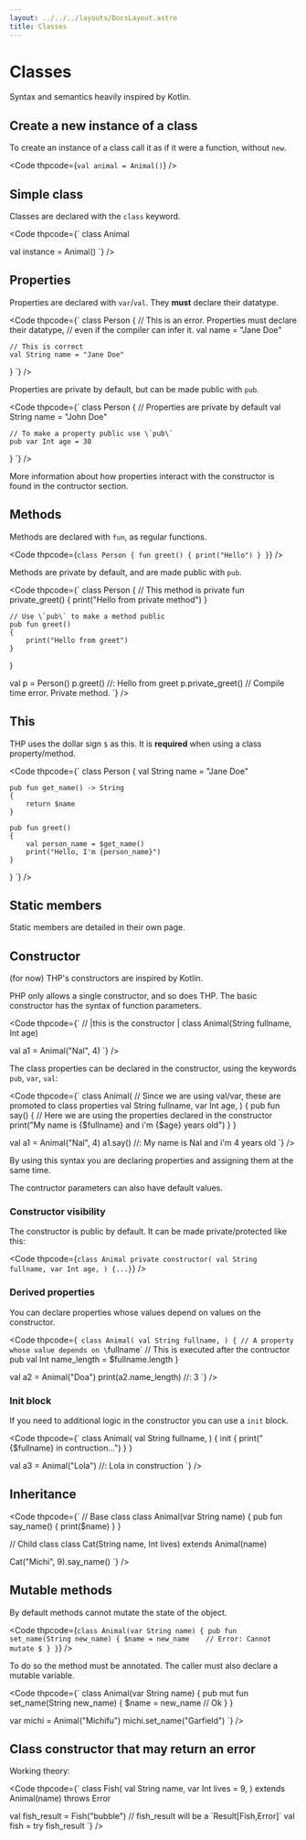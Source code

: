 ```yaml
---
layout: ../../../layouts/DocsLayout.astro
title: Classes
---
```


# Classes

Syntax and semantics heavily inspired by Kotlin.


## Create a new instance of a class

To create an instance of a class call it as if it were a function,
without `new`.

<Code thpcode={`
val animal = Animal()
`} />

## Simple class 

Classes are declared with the `class` keyword.

<Code thpcode={`
class Animal

val instance = Animal()
`} />

## Properties

Properties are declared with `var`/`val`.
They **must** declare their datatype.

<Code thpcode={`
class Person
{
    // This is an error. Properties must declare their datatype,
    // even if the compiler can infer it.
    val name = "Jane Doe"

    // This is correct
    val String name = "Jane Doe"
}
`} />

Properties are private by default,
but can be made public with `pub`.

<Code thpcode={`
class Person
{
    // Properties are private by default
    val String name = "John Doe"

    // To make a property public use \`pub\`
    pub var Int age = 30
}
`} />

More information about how properties interact with the constructor
is found in the contructor section.


## Methods

Methods are declared with `fun`, as regular functions.

<Code thpcode={`
class Person
{
    fun greet()
    {
        print("Hello")
    }
}
`} />

Methods are private by default, and are made public with `pub`.

<Code thpcode={`
class Person
{
    // This method is private
    fun private_greet()
    {
        print("Hello from private method")
    }

    // Use \`pub\` to make a method public
    pub fun greet()
    {
        print("Hello from greet")
    }
}

val p = Person()
p.greet()           //: Hello from greet
p.private_greet()   // Compile time error. Private method.
`} />

## This

THP uses the dollar sign `$` as this. It is **required** when
using a class property/method.

<Code thpcode={`
class Person
{
    val String name = "Jane Doe"

    pub fun get_name() -> String
    {
        return $name
    }

    pub fun greet()
    {
        val person_name = $get_name()
        print("Hello, I'm {person_name}")
    }
}
`} />

## Static members

Static members are detailed in their own page.


## Constructor

(for now) THP's constructors are inspired by Kotlin.

PHP only allows a single constructor, and so does THP.
The basic constructor has the syntax of function parameters.

<Code thpcode={`
//          |this is the constructor |
class Animal(String fullname, Int age)

val a1 = Animal("Nal", 4)
`} />

The class properties can be declared in the constructor,
using the keywords `pub`, `var`, `val`:

<Code thpcode={`
class Animal(
    // Since we are using val/var, these are promoted to class properties
    val String fullname,
    var Int age,
)
{
    pub fun say()
    {
        // Here we are using the properties declared in the constructor
        print("My name is {$fullname} and i'm {$age} years old")
    }
}

val a1 = Animal("Nal", 4)
a1.say()    //: My name is Nal and i'm 4 years old
`} />

By using this syntax you are declaring properties and assigning them
at the same time.

The contructor parameters can also have default values.


### Constructor visibility

The constructor is public by default. It can be made private/protected
like this:

<Code thpcode={`
class Animal
private constructor(
    val String fullname,
    var Int age,
)
{...}
`} />


### Derived properties

You can declare properties whose values depend on values
on the constructor.

<Code thpcode={`
class Animal(
    val String fullname,
)
{
    // A property whose value depends on \`fullname\`
    // This is executed after the contructor
    pub val Int name_length = $fullname.length
}

val a2 = Animal("Doa")
print(a2.name_length)   //: 3
`} />


### Init block

If you need to additional logic in the constructor you can
use a `init` block.

<Code thpcode={`
class Animal(
    val String fullname,
)
{
    init
    {
        print("{$fullname} in contruction...")
    }
}

val a3 = Animal("Lola")     //: Lola in construction
`} />


## Inheritance


<Code thpcode={`
// Base class
class Animal(var String name)
{
    pub fun say_name()
    {
        print($name)
    }
}

// Child class
class Cat(String name, Int lives) 
extends Animal(name)

Cat("Michi", 9).say_name()
`} />

## Mutable methods

By default methods cannot mutate the state of the object.

<Code thpcode={`
class Animal(var String name)
{
    pub fun set_name(String new_name)
    {
        $name = new_name    // Error: Cannot mutate $
    }
}
`} />

To do so the method must be annotated. The caller must also
declare a mutable variable.

<Code thpcode={`
class Animal(var String name)
{
    pub mut fun set_name(String new_name)
    {
        $name = new_name    // Ok
    }
}

var michi = Animal("Michifu")
michi.set_name("Garfield")
`} />

## Class constructor that may return an error

Working theory:

<Code thpcode={`
class Fish(
    val String name,
    var Int lives = 9,
)
extends Animal(name)
throws Error

val fish_result = Fish("bubble")   // fish_result will be a \`Result[Fish,Error]\`
val fish = try fish_result
`} />



